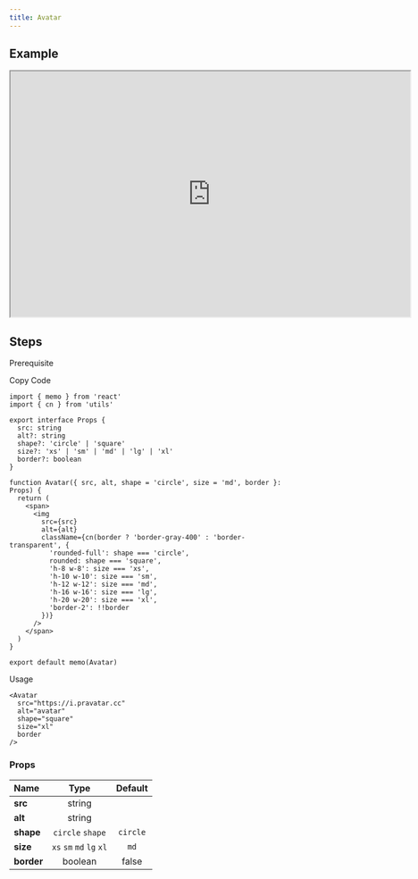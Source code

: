 ```yaml
---
title: Avatar
---
```


## Example

<iframe
  src="https://workshop.kidow.me/?path=/docs/components-avatar-v1--docs"
  width="716"
  height="440"
></iframe>

## Steps

<Steps>

<Step>Prerequisite</Step>

<Blocks>
  <ModalBlock icon="utils" name="cn" slug="/utils/cn" />
</Blocks>

<Step>Copy Code</Step>

```tsx title="components/Alert/index.tsx"
import { memo } from 'react'
import { cn } from 'utils'

export interface Props {
  src: string
  alt?: string
  shape?: 'circle' | 'square'
  size?: 'xs' | 'sm' | 'md' | 'lg' | 'xl'
  border?: boolean
}

function Avatar({ src, alt, shape = 'circle', size = 'md', border }: Props) {
  return (
    <span>
      <img
        src={src}
        alt={alt}
        className={cn(border ? 'border-gray-400' : 'border-transparent', {
          'rounded-full': shape === 'circle',
          rounded: shape === 'square',
          'h-8 w-8': size === 'xs',
          'h-10 w-10': size === 'sm',
          'h-12 w-12': size === 'md',
          'h-16 w-16': size === 'lg',
          'h-20 w-20': size === 'xl',
          'border-2': !!border
        })}
      />
    </span>
  )
}

export default memo(Avatar)
```

<Step>Usage</Step>

```tsx
<Avatar
  src="https://i.pravatar.cc"
  alt="avatar"
  shape="square"
  size="xl"
  border
/>
```

</Steps>

### Props

| Name                |           Type           | Default  |
| :------------------ | :----------------------: | :------: |
| **src**<Required /> |          string          |          |
| **alt**             |          string          |          |
| **shape**           |     `circle` `shape`     | `circle` |
| **size**            | `xs` `sm` `md` `lg` `xl` |   `md`   |
| **border**          |         boolean          |  false   |
